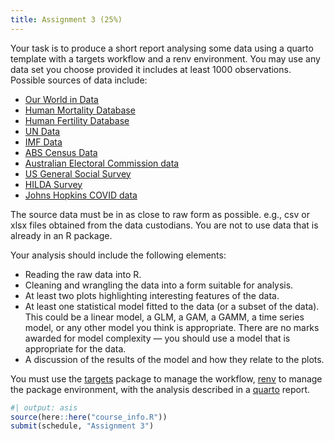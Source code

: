```yaml
---
title: Assignment 3 (25%)
---
```


Your task is to produce a short report analysing some data using a quarto template with a targets workflow and a renv environment. You may use any data set you choose provided it includes at least 1000 observations. Possible sources of data include:

* [Our World in Data](https://ourworldindata.org)
* [Human Mortality Database](https://mortality.org)
* [Human Fertility Database](https://humanfertility.org)
* [UN Data](https://data.un.org)
* [IMF Data](https://data.imf.org)
* [ABS Census Data](https://www.abs.gov.au/census/find-census-data/datapacks?release=2021)
* [Australian Electoral Commission data](https://www.aec.gov.au/election/downloads.htm)
* [US General Social Survey](https://gss.norc.org/get-the-data/)
* [HILDA Survey](https://melbourneinstitute.unimelb.edu.au/hilda)
* [Johns Hopkins COVID data](https://github.com/CSSEGISandData/COVID-19)

The source data must be in as close to raw form as possible. e.g., csv or xlsx files obtained from the data custodians. You are not to use data that is already in an R package.

Your analysis should include the following elements:

* Reading the raw data into R.
* Cleaning and wrangling the data into a form suitable for analysis.
* At least two plots highlighting interesting features of the data.
* At least one statistical model fitted to the data (or a subset of the data). This could be a linear model, a GLM, a GAM, a GAMM, a time series model, or any other model you think is appropriate. There are no marks awarded for model complexity --- you should use a model that is appropriate for the data.
* A discussion of the results of the model and how they relate to the plots.

You must use the [targets](https://books.ropensci.org/targets/) package to manage the workflow, [renv](https://rstudio.github.io/renv/) to manage the package environment, with the analysis described in a [quarto](https://quarto.org) report.

```r
#| output: asis
source(here::here("course_info.R"))
submit(schedule, "Assignment 3")
```
